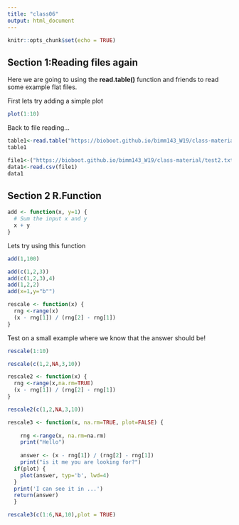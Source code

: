 ```yaml
---
title: "class06"
output: html_document
---
```


```r
knitr::opts_chunk$set(echo = TRUE)
```

## Section 1:Reading files again

Here we are going to using the **read.table()** function and friends to read some 
example flat files.

First lets try adding a simple plot

```r
plot(1:10)
```
Back to file reading...

```r
table1<-read.table("https://bioboot.github.io/bimm143_W19/class-material/test1.txt")
table1
```
```r
file1<-("https://bioboot.github.io/bimm143_W19/class-material/test2.txt")
data1<-read.csv(file1)
data1
```

## Section 2 R.Function
```r
add <- function(x, y=1) {
  # Sum the input x and y    
  x + y 
}
```
Lets try using this function

```r
add(1,100)
```

```r
add(c(1,2,3))
add(c(1,2,3),4)
add(1,2,2)
add(x=1,y="b"")
```

```r
rescale <- function(x) {   
  rng <-range(x)   
  (x - rng[1]) / (rng[2] - rng[1]) 
}
```

Test on a small example where we know that the answer should be!

```r
rescale(1:10)
```

```r
rescale(c(1,2,NA,3,10))
```

```r
rescale2 <- function(x) {   
  rng <-range(x,na.rm=TRUE)   
  (x - rng[1]) / (rng[2] - rng[1]) 
}
```
```r
rescale2(c(1,2,NA,3,10))
```

```r
rescale3 <- function(x, na.rm=TRUE, plot=FALSE) {
  
    rng <-range(x, na.rm=na.rm) 
    print("Hello")
    
    answer <- (x - rng[1]) / (rng[2] - rng[1])   
    print("is it me you are looking for?") 
  if(plot) {
    plot(answer, typ='b', lwd=4)    
  }   
  print('I can see it in ...') 
  return(answer) 
  }
```

```r
rescale3(c(1:6,NA,10),plot = TRUE)
```






